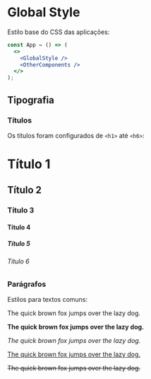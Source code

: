 
<Meta title="Styles/GlobalStyle" Component={GlobalStyle} />

# Global Style

Estilo base do CSS das aplicações:

```jsx
const App = () => (
  <>
    <GlobalStyle />
    <OtherComponents />
  </>
);
```

## Tipografia

### Títulos

Os títulos foram configurados de `<h1>` até `<h6>`:

<Preview>
  <Story name="Headings">
    <div>
      <h1>Título 1</h1>
      <h2>Título 2</h2>
      <h3>Título 3</h3>
      <h4>Título 4</h4>
      <h5>Título 5</h5>
      <h6>Título 6</h6>
    </div>
  </Story>
</Preview>

### Parágrafos

Estilos para textos comuns:

<Preview>
  <Story name="Parágrafos">
    <div>
      <p>The quick brown fox jumps over the lazy dog.</p>
      <p>
        <strong>The quick brown fox jumps over the lazy dog.</strong>
      </p>
      <p>
        <em>The quick brown fox jumps over the lazy dog.</em>
      </p>
      <p>
        <u>The quick brown fox jumps over the lazy dog.</u>
      </p>
      <p>
        <s>The quick brown fox jumps over the lazy dog.</s>
      </p>
    </div>
  </Story>
</Preview>
